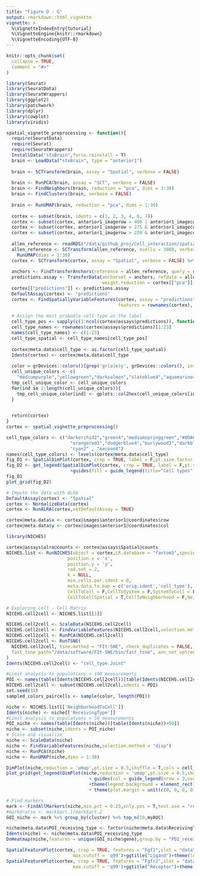 ```yaml
---
title: "Figure D - G"
output: rmarkdown::html_vignette
vignette: >
  %\VignetteIndexEntry{tutorial}
  %\VignetteEngine{knitr::rmarkdown}
  %\VignetteEncoding{UTF-8}
---
```


```r
knitr::opts_chunk$set(
  collapse = TRUE,
  comment = "#>"
)
```



```r
library(Seurat)
library(SeuratData)
library(SeuratWrappers)
library(ggplot2)
library(patchwork)
library(dplyr)
library(cowplot)
library(viridis)
```


```r
spatial_vignette_preprocessing <- function(){
  require(SeuratData)
  require(Seurat)
  require(SeuratWrappers)
  InstallData("stxBrain",force.reinstall = T)
  brain <- LoadData("stxBrain", type = "anterior1")
  
  brain <- SCTransform(brain, assay = "Spatial", verbose = FALSE)
  
  brain <- RunPCA(brain, assay = "SCT", verbose = FALSE)
  brain <- FindNeighbors(brain, reduction = "pca", dims = 1:30)
  brain <- FindClusters(brain, verbose = FALSE)
  
  brain <- RunUMAP(brain, reduction = "pca", dims = 1:30)
 
  cortex <- subset(brain, idents = c(1, 2, 3, 4, 6, 7))
  cortex <- subset(cortex, anterior1_imagerow > 400 | anterior1_imagecol < 150, invert = TRUE)
  cortex <- subset(cortex, anterior1_imagerow > 275 & anterior1_imagecol > 370, invert = TRUE)
  cortex <- subset(cortex, anterior1_imagerow > 250 & anterior1_imagecol > 440, invert = TRUE)
  
  allen_reference <- readRDS("/data/github_proj/cell_interaction/spatial_experiments/seurat/allen_cortex.rds")
  allen_reference <- SCTransform(allen_reference, ncells = 3000, verbose = FALSE) %>% RunPCA(verbose = FALSE) %>% 
    RunUMAP(dims = 1:30)
  cortex <- SCTransform(cortex, assay = "Spatial", verbose = FALSE) %>% RunPCA(verbose = FALSE)
  
  anchors <- FindTransferAnchors(reference = allen_reference, query = cortex, normalization.method = "SCT")
  predictions.assay <- TransferData(anchorset = anchors, refdata = allen_reference$subclass, prediction.assay = TRUE, 
                                    weight.reduction = cortex[["pca"]],dims = 1:30)
  cortex[["predictions"]] <- predictions.assay
  DefaultAssay(cortex) <- "predictions"
  cortex <- FindSpatiallyVariableFeatures(cortex, assay = "predictions", selection.method = "markvariogram", 
                                          features = rownames(cortex), r.metric = 5, slot = "data")
  
  # Assign the most probable cell type as the label
  cell_type_pos <- sapply(c(1:ncol(cortex@assays$predictions)), function(x) which.max(cortex@assays$predictions[1:23,x]))
  cell_type_names <- rownames(cortex@assays$predictions)[1:23]
  names(cell_type_names) <- c(1:23)
  cell_type_spatial <- cell_type_names[cell_type_pos]
  
  cortex@meta.data$cell_type <- as.factor(cell_type_spatial)
  Idents(cortex) <- cortex@meta.data$cell_type
  
  color = grDevices::colors()[grep('gr(a|e)y', grDevices::colors(), invert = T)]
  cell_unique_colors <- c(
    "mediumpurple","yellowgreen","darksalmon","slateblue4","aquamarine4","dodgerblue1","firebrick4","ivory3","royalblue3","red","seashell")
  tmp_cell_unique_color <- cell_unique_colors
  for(ind in 1:length(cell_unique_colors)){
    tmp_cell_unique_color[ind] <- gplots::col2hex(cell_unique_colors[ind])
  }
  

  return(cortex)
}
cortex <- spatial_vignette_preprocessing()
```


```r
cell_type_colors <- c("darkorchid2","green4","mediumspringgreen","#8DA0CB",
                        "orangered3","dodgerblue4","burlywood3","darkblue",
                        "cyan2" , "maroon4")
names(cell_type_colors) <- levels(cortex@meta.data$cell_type)
fig_D1 <- SpatialDimPlot(cortex, crop = TRUE, label = F,pt.size.factor = 2.2,cols = cell_type_colors)+NoLegend()
fig_D2 <- get_legend(SpatialDimPlot(cortex, crop = TRUE, label = F,pt.size.factor = 10,cols = cell_type_colors)
                        +guides(fill = guide_legend(title="Cell types",ncol = 1,override.aes = list(size = 4))))
fig_D1 
plot_grid(fig_D2)
```

```r
# Impute the data with ALRA
DefaultAssay(cortex) <- "Spatial"
cortex <- NormalizeData(cortex)
cortex <- RunALRA(cortex,setDefaultAssay = TRUE)

cortex@meta.data$x <- cortex@images$anterior1@coordinates$row
cortex@meta.data$y <- cortex@images$anterior1@coordinates$col
```

```r
library(NICHES)

cortex@assays$alra@counts <- cortex@assays$Spatial@counts
NICHES.list <- RunNICHES(object = cortex,LR.database = "fantom5",species = "mouse",assay = "alra",
                       position.x = 'x', 
                       position.y = 'y',
                       rad.set = 2, 
                       k = NULL,
                       min.cells.per.ident = 0, 
                       meta.data.to.map = c('orig.ident','cell_type'),
                       CellToCell = F,CellToSystem = F,SystemToCell = F,
                       CellToCellSpatial = T,CellToNeighborhood = F,NeighborhoodToCell = T)
```

```r
# Exploring Cell - Cell Matrix
NICEHS.cell2cell <- NICHES.list[[1]]

NICEHS.cell2cell <- ScaleData(NICEHS.cell2cell)
NICEHS.cell2cell <- FindVariableFeatures(NICEHS.cell2cell,selection.method = "disp")
NICEHS.cell2cell <- RunPCA(NICEHS.cell2cell)
NICEHS.cell2cell <- RunTSNE(
  NICEHS.cell2cell, tsne.method = "FIt-SNE", check_duplicates = FALSE, do.fast = TRUE, seed.use=3, dims = 1:30, perplexity = 100,
  fast_tsne_path="/data/software/FIt-SNE/bin/fast_tsne", ann_not_vptree=FALSE, nthreads=12
)
Idents(NICEHS.cell2cell) <- "cell_type.Joint"

#Limit analysis to populations > 100 measurements
POI <- names(table(Idents(NICEHS.cell2cell))[table(Idents(NICEHS.cell2cell))>100])
NICEHS.cell2cell <- subset(NICEHS.cell2cell,idents = POI)
set.seed(31)
sampled_colors_paircells <- sample(color, length(POI))
```

```r
niche <- NICHES.list[['NeighborhoodToCell']]
Idents(niche) <- niche[['ReceivingType']]
#Limit analysis to populations > 50 measurements
POI_niche <- names(table(Idents(niche))[table(Idents(niche))>50])
niche <- subset(niche,idents = POI_niche)
# Scale and visualize
niche <- ScaleData(niche)
niche <- FindVariableFeatures(niche,selection.method = "disp")
niche <- RunPCA(niche)
niche <- RunUMAP(niche,dims = 1:30)

DimPlot(niche,reduction = 'umap',pt.size = 0.5,shuffle = T,cols = cell_type_colors) +ggtitle('Niche Matrix Embedding from ST data')+NoLegend()
plot_grid(get_legend(DimPlot(niche,reduction = 'umap',pt.size = 0.5,shuffle = T,cols = cell_type_colors) +ggtitle('Niche Signaling')
                               + guides(col = guide_legend(nrow = 3,override.aes = list(size = 4)))     
                               +theme(legend.background = element_rect(color = NA),legend.position = "bottom")
                               + theme(plot.margin = unit(c(0, 0, 0, 0), "cm"))))
```

```r
# Find markers
mark <- FindAllMarkers(niche,min.pct = 0.25,only.pos = T,test.use = "roc")
#mark$ratio <- mark$pct.1/mark$pct.2
GOI_niche <- mark %>% group_by(cluster) %>% top_n(10,myAUC)

niche@meta.data$POI_receiving_type <- factor(niche@meta.data$ReceivingType,levels = POI_niche)
Idents(niche) <- niche@meta.data$POI_receiving_type
DoHeatmap(niche,features = unique(GOI_niche$gene),group.by = "POI_receiving_type") + scale_fill_gradientn(colors = c("grey","white", "blue"))
```

```r
SpatialFeaturePlot(cortex, crop = TRUE, features = "Fgf1",slot = "data",min.cutoff =  'q1',
                         max.cutoff = 'q99')+ggtitle("Ligand")+theme(legend.position = "right")
SpatialFeaturePlot(cortex, crop = TRUE, features = "Fgfr2",slot = "data",min.cutoff =  'q1',
                         max.cutoff = 'q99')+ggtitle("Receptor")+theme(legend.position = "right")
```

